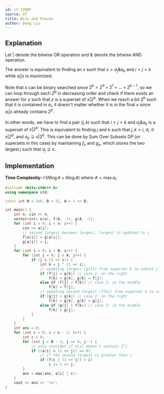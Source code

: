 ```yaml
---
id: cf-1208F
source: CF
title: Bits and Pieces
author: Dong Liu
---
```


## Explanation

Let $|$ denote the bitwise OR operation and $\&$ denote the bitwise AND operation.

The answer is equivalent to finding an $x$ such that $x=a_j\&a_k$ and $i<j<k$ while $a_i|x$ is maximized.

Note that $x$ can be binary searched since $2^b>2^0+2^1+\dots+2^{b-1}$, so we can loop through each $2^b$ in decreasing order and check if there exists an answer for $z$ such that $z$ is a superset of $x|2^b$. When we reach a bit $2^b$ such that it is contained in $a_i$, it doesn't matter whether it is in the final $x$ since $a_i|x$ already contains $2^b$.

In other words, we have to find a pair $(j, k)$ such that $i<j<k$ and $a_j\&a_k$ is a superset of $x|2^b$. This is equivalent to finding $j$ and $k$ such that $j, k>i$, $a_j\supseteq x|2^b$, and $a_k\supseteq x|2^b$. This can be done by Sum Over Subsets DP (or supersets in this case) by maintaining $f_x$ and $g_x$, which stores the two largest $j$ such that $a_j\supseteq x$.

## Implementation

**Time Complexity:** $\mathcal{O}(N\log A + A\log A)$ where $A=\max a_i$.

<LanguageSection>

<CPPSection>

```cpp
#include <bits/stdc++.h>
using namespace std;

const int N = 1e6, B = 21, A = 1 << B;

int main() {
	int n; cin >> n;
	vector<int> a(n), f(A, -1), g(A, -1);
	for (int i = 0; i < n; i++) {
		cin >> a[i];
		// second largest becomes largest, largest is updated to i
		f[a[i]] = g[a[i]];
		g[a[i]] = i;
	}
	for (int i = 0; i < B; i++) {
		for (int j = 0; j < A; j++) {
			if (j & (1 << i)) {
				int k = j ^ (1 << i);
				// updating largest (g[k]) from superset k to subset j
				if (f[j] > g[k]) // case 1: on the right
					f[k] = g[k], g[k] = f[j];
				else if (f[j] > f[k]) // case 2: in the middle
					f[k] = f[j];
				// updating second largest (f[k]) from superset k to subset j
				if (g[j] > g[k]) // case 1: on the right
					f[k] = g[k], g[k] = g[j];
				else if (g[j] > f[k]) // case 2: in the middle
					f[k] = g[j];
			}
		}
	}
	int ans = 0;
	for (int i = 0; i < n - 2; i++) {
		int c = 0;
		for (int j = B - 1; j >= 0; j--) {
			// only consider if a[i] doesn't contain 2^j
			if ((a[i] & (1 << j)) == 0)
				// if the second largest is greater than i
				if (f[c | (1 << j)] > i)
					c |= 1 << j;
		}
		ans = max(ans, a[i] | c);
	}
	cout << ans << '\n';
}
```

</CPPSection>

</LanguageSection>
